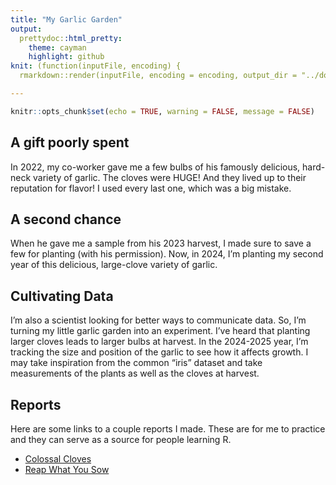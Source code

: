 ```yaml
---
title: "My Garlic Garden"
output:
  prettydoc::html_pretty:
    theme: cayman
    highlight: github
knit: (function(inputFile, encoding) {
  rmarkdown::render(inputFile, encoding = encoding, output_dir = "../docs") })

---
```


```r
knitr::opts_chunk$set(echo = TRUE, warning = FALSE, message = FALSE)
```
## A gift poorly spent
In 2022, my co-worker gave me a few bulbs of his famously delicious, hard-neck variety of garlic. The cloves were HUGE! And they lived up to their reputation for flavor! I used every last one, which was a big mistake. 

## A second chance 
When he gave me a sample from his 2023 harvest, I made sure to save a few for planting (with his permission). Now, in 2024, I'm planting my second year of this delicious, large-clove variety of garlic. 

## Cultivating Data
I'm also a scientist looking for better ways to communicate data. So, I'm turning my little garlic garden into an experiment. I've heard that planting larger cloves leads to larger bulbs at harvest. In the 2024-2025 year, I'm tracking the size and position of the garlic to see how it affects growth. I may take inspiration from the common "iris" dataset and take measurements of the plants as well as the cloves at harvest.

## Reports
Here are some links to a couple reports I made. These are for me to practice and they can serve as a source for people learning R.

- [Colossal Cloves](./Colossal-Cloves.html)
- [Reap What You Sow](./Reap-what-you-Sow.html)


